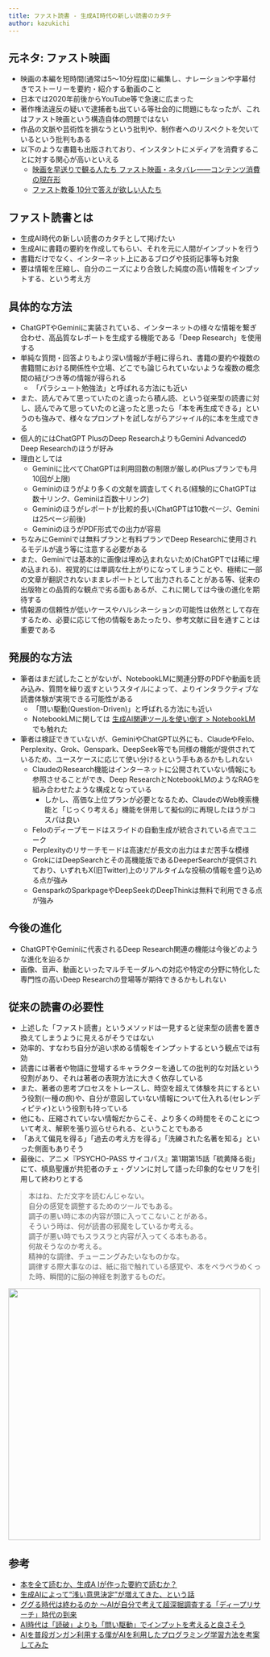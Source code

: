 ```yaml
---
title: ファスト読書 - 生成AI時代の新しい読書のカタチ
author: kazukichi
---
```


<Author frontmatter={frontmatter} />

## 元ネタ: ファスト映画

- 映画の本編を短時間(通常は5〜10分程度)に編集し、ナレーションや字幕付きでストーリーを要約・紹介する動画のこと
- 日本では2020年前後からYouTube等で急速に広まった
- 著作権法違反の疑いで逮捕者も出ている等社会的に問題にもなったが、これはファスト映画という構造自体の問題ではない
- 作品の文脈や芸術性を損なうという批判や、制作者へのリスペクトを欠いているという批判もある
- 以下のような書籍も出版されており、インスタントにメディアを消費することに対する関心が高いといえる
	- [映画を早送りで観る人たち ファスト映画・ネタバレ――コンテンツ消費の現在形](https://www.amazon.co.jp/dp/4334046002)
	- [ファスト教養 10分で答えが欲しい人たち](https://www.amazon.co.jp/dp/4087212335)

## ファスト読書とは

- 生成AI時代の新しい読書のカタチとして掲げたい
- 生成AIに書籍の要約を作成してもらい、それを元に人間がインプットを行う
- 書籍だけでなく、インターネット上にあるブログや技術記事等も対象
- 要は情報を圧縮し、自分のニーズにより合致した純度の高い情報をインプットする、という考え方

## 具体的な方法

- ChatGPTやGeminiに実装されている、インターネットの様々な情報を繋ぎ合わせ、高品質なレポートを生成する機能である「Deep Research」を使用する
- 単純な質問・回答よりもより深い情報が手軽に得られ、書籍の要約や複数の書籍間における関係性や立場、どこでも論じられていないような複数の概念間の結びつき等の情報が得られる
	- 「パラシュート勉強法」と呼ばれる方法にも近い
- また、読んでみて思っていたのと違ったら積ん読、という従来型の読書に対し、読んでみて思っていたのと違ったと思ったら「本を再生成できる」というのも強みで、様々なプロンプトを試しながらアジャイル的に本を生成できる
- 個人的にはChatGPT PlusのDeep ResearchよりもGemini AdvancedのDeep Researchのほうが好み
- 理由としては
	- Geminiに比べてChatGPTは利用回数の制限が厳しめ(Plusプランでも月10回が上限)
	- Geminiのほうがより多くの文献を調査してくれる(経験的にChatGPTは数十リンク、Geminiは百数十リンク)
	- Geminiのほうがレポートが比較的長い(ChatGPTは10数ページ、Geminiは25ページ前後)
	- GeminiのほうがPDF形式での出力が容易
- ちなみにGeminiでは無料プランと有料プランでDeep Researchに使用されるモデルが違う等に注意する必要がある
- また、Geminiでは基本的に画像は埋め込まれないため(ChatGPTでは稀に埋め込まれる)、視覚的には単調な仕上がりになってしまうことや、極稀に一部の文章が翻訳されないままレポートとして出力されることがある等、従来の出版物との品質的な観点で劣る面もあるが、これに関しては今後の進化を期待する
- 情報源の信頼性が低いケースやハルシネーションの可能性は依然として存在するため、必要に応じて他の情報をあたったり、参考文献に目を通すことは重要である

## 発展的な方法

- 筆者はまだ試したことがないが、NotebookLMに関連分野のPDFや動画を読み込み、質問を繰り返すというスタイルによって、よりインタラクティブな読書体験が実現できる可能性がある
	- 「問い駆動(Question-Driven)」と呼ばれる方法にも近い
	- NotebookLMに関しては [生成AI関連ツールを使い倒す > NotebookLM](https://uyupun.github.io/takada-semi/presentations/2025/04-23/kazukichi/#notebooklm) でも触れた
- 筆者は検証できていないが、GeminiやChatGPT以外にも、ClaudeやFelo、Perplexity、Grok、Genspark、DeepSeek等でも同様の機能が提供されているため、ユースケースに応じて使い分けるという手もあるかもしれない
	- ClaudeのResearch機能はインターネットに公開されていない情報にも参照させることができ、Deep ResearchとNotebookLMのようなRAGを組み合わせたような構成となっている
		- しかし、高価な上位プランが必要となるため、ClaudeのWeb検索機能と「じっくり考える」機能を併用して擬似的に再現したほうがコスパは良い
	- Feloのディープモードはスライドの自動生成が統合されている点でユニーク
	- Perplexityのリサーチモードは高速だが長文の出力はまだ苦手な模様
	- GrokにはDeepSearchとその高機能版であるDeeperSearchが提供されており、いずれもX(旧Twitter)上のリアルタイムな投稿の情報を盛り込める点が強み
	- GensparkのSparkpageやDeepSeekのDeepThinkは無料で利用できる点が強み

## 今後の進化

- ChatGPTやGeminiに代表されるDeep Research関連の機能は今後どのような進化を辿るか
- 画像、音声、動画といったマルチモーダルへの対応や特定の分野に特化した専門性の高いDeep Researchの登場等が期待できるかもしれない

## 従来の読書の必要性

- 上述した「ファスト読書」というメソッドは一見すると従来型の読書を置き換えてしまうように見えるがそうではない
- 効率的、すなわち自分が追い求める情報をインプットするという観点では有効
- 読書には著者や物語に登場するキャラクターを通しての批判的な対話という役割があり、それは著者の表現方法に大きく依存している
- また、著者の思考プロセスをトレースし、時空を超えて体験を共にするという役割(一種の旅)や、自分が意図していない情報について仕入れる(セレンディピティ)という役割も持っている
- 他にも、圧縮されていない情報だからこそ、より多くの時間をそのことについて考え、解釈を張り巡らせられる、ということでもある
- 「あえて偏見を得る」「過去の考え方を得る」「洗練された名著を知る」といった側面もありそう
- 最後に、アニメ『PSYCHO-PASS サイコパス』第1期第15話「硫黄降る街」にて、槙島聖護が共犯者のチェ・グソンに対して語った印象的なセリフを引用して終わりとする

> 本はね、ただ文字を読むんじゃない。<br />
> 自分の感覚を調整するためのツールでもある。<br />
> 調子の悪い時に本の内容が頭に入ってこないことがある。<br />
> そういう時は、何が読書の邪魔をしているか考える。<br />
> 調子が悪い時でもスラスラと内容が入ってくる本もある。<br />
> 何故そうなのか考える。<br />
> 精神的な調律、チューニングみたいなものかな。<br />
> 調律する際大事なのは、紙に指で触れている感覚や、本をペラペラめくった時、瞬間的に脳の神経を刺激するものだ。

<img src="https://hon-hikidashi.jp/wp-content/uploads/2023/05/pp_15-scaled.jpg.webp)" width="500" />

## 参考

- [本を全て読むか、生成A Iが作った要約で読むか？](https://note.com/f30103/n/n4df8ff993a4a)
- [生成AIによって“浅い意思決定”が増えてきた、という話](https://note.com/12011991/n/n7c525dbe370c)
- [ググる時代は終わるのか ～AIが自分で考えて超深掘調査する「ディープリサーチ」時代の到来](https://forest.watch.impress.co.jp/docs/serial/yaaiwatch/2008640.html)
- [AI時代は「読破」よりも「問い駆動」でインプットを考えると良さそう](https://kensuu.com/n/ned8be4c1c25b)
- [AIを普段ガンガン利用する僕がAIを利用したプログラミング学習方法を考案してみた](https://qiita.com/kumai_yu/items/f3308bae8f8081e317c1)
